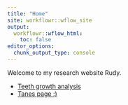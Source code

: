 ```yaml
---
title: "Home"
site: workflowr::wflow_site
output:
  workflowr::wflow_html:
    toc: false
editor_options:
  chunk_output_type: console
---
```


Welcome to my research website Rudy.

* [Teeth growth analysis](teeth.html)
* [Tanes page :) ](https://tcmartinez.github.io/myproject/)
